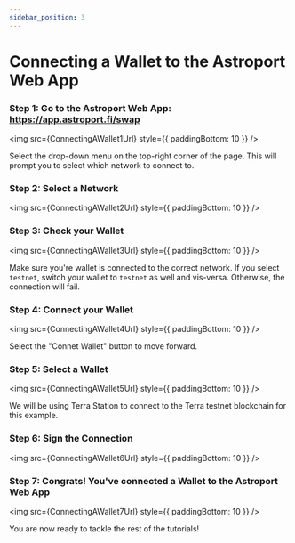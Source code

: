 ```yaml
---
sidebar_position: 3
---
```




# Connecting a Wallet to the Astroport Web App

### Step 1: Go to the Astroport Web App: https://app.astroport.fi/swap

<img src={ConnectingAWallet1Url} style={{ paddingBottom: 10 }} />

Select the drop-down menu on the top-right corner of the page. This will prompt you to select which network to connect to. 

### Step 2: Select a Network

<img src={ConnectingAWallet2Url} style={{ paddingBottom: 10 }} />

### Step 3: Check your Wallet

<img src={ConnectingAWallet3Url} style={{ paddingBottom: 10 }} />

Make sure you're wallet is connected to the correct network. If you select `testnet`, switch your wallet to `testnet` as well and vis-versa. Otherwise, the connection will fail. 

### Step 4: Connect your Wallet

<img src={ConnectingAWallet4Url} style={{ paddingBottom: 10 }} />

Select the "Connet Wallet" button to move forward.

### Step 5: Select a Wallet

<img src={ConnectingAWallet5Url} style={{ paddingBottom: 10 }} />

We will be using Terra Station to connect to the Terra testnet blockchain for this example.

### Step 6: Sign the Connection

<img src={ConnectingAWallet6Url} style={{ paddingBottom: 10 }} />

### Step 7: Congrats! You've connected a Wallet to the Astroport Web App

<img src={ConnectingAWallet7Url} style={{ paddingBottom: 10 }} />

You are now ready to tackle the rest of the tutorials! 